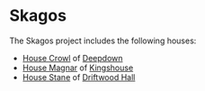 
# Skagos

<ProjectDetails
  floatRight
  region="North"
  house="Houses Crowl, Magnar, Stane"
  type="Landmark"
  status="Not Started"
  warp="/warp skagos"
  projectLead=""
  dateStarted="Invalid Date"
  dateCompleted="Invalid Date"
/>

The Skagos project includes the following houses:

- [House Crowl](https://awoiaf.westeros.org/index.php/House_Crowl) of [Deepdown](https://awoiaf.westeros.org/index.php/Deepdown)
- [House Magnar](https://awoiaf.westeros.org/index.php/House_Magnar) of [Kingshouse](https://awoiaf.westeros.org/index.php/Kingshouse)
- [House Stane](https://awoiaf.westeros.org/index.php/House_Stane) of [Driftwood Hall](https://awoiaf.westeros.org/index.php/Driftwood_Hall)
